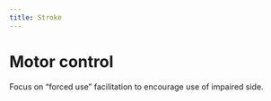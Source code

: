 ```yaml
---
title: Stroke
---
```





# Motor control

Focus on "forced use" facilitation to encourage use of impaired side.
